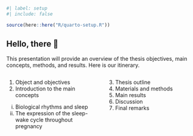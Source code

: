<!-- %:::% slides-preface begin %:::% -->
## {visibility="hidden"}

```r
#| label: setup
#| include: false

source(here::here("R/quarto-setup.R"))
```

## Hello, there 👋 {.smaller}

This presentation will provide an overview of the thesis objectives, main concepts, methods, and results. Here is our itinerary.

:::: {.columns}
::: {.column width="47.5%"}
(@) Object and objectives
(@) Introduction to the main concepts
  i) Biological rhythms and sleep
  i) The expression of the sleep-wake cycle throughout pregnancy
:::

::: {.column width="47.5%"}
(@) Thesis outline
(@) Materials and methods
(@) Main results
(@) Discussion
(@) Final remarks
:::
::::
<!-- %:::% slides-preface end %:::% -->
